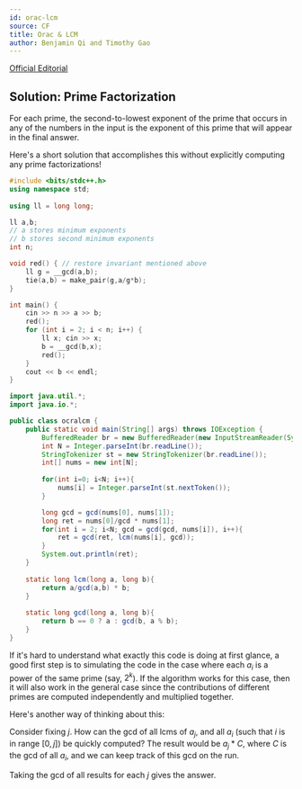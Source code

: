 ```yaml
---
id: orac-lcm
source: CF
title: Orac & LCM
author: Benjamin Qi and Timothy Gao
---
```


[Official Editorial](https://codeforces.com/blog/entry/77284)

## Solution: Prime Factorization

For each prime, the second-to-lowest exponent of the prime that occurs in any of the numbers in the input is the exponent of this prime that will appear in the final answer. 

Here's a short solution that accomplishes this without explicitly computing any prime factorizations!

<LanguageSection>
<CPPSection>

```cpp
#include <bits/stdc++.h>
using namespace std;
 
using ll = long long;

ll a,b; 
// a stores minimum exponents
// b stores second minimum exponents
int n;

void red() { // restore invariant mentioned above
    ll g = __gcd(a,b);
    tie(a,b) = make_pair(g,a/g*b);
}

int main() {
    cin >> n >> a >> b;
    red();
    for (int i = 2; i < n; i++) {
        ll x; cin >> x; 
        b = __gcd(b,x);
        red();
    }
    cout << b << endl;
}
```

</CPPSection>

<JavaSection>

```java
import java.util.*;
import java.io.*;

public class ocralcm {
    public static void main(String[] args) throws IOException {
        BufferedReader br = new BufferedReader(new InputStreamReader(System.in));
        int N = Integer.parseInt(br.readLine());
        StringTokenizer st = new StringTokenizer(br.readLine());
        int[] nums = new int[N];
        
        for(int i=0; i<N; i++){
            nums[i] = Integer.parseInt(st.nextToken());
        }

        long gcd = gcd(nums[0], nums[1]);
        long ret = nums[0]/gcd * nums[1];
        for(int i = 2; i<N; gcd = gcd(gcd, nums[i]), i++){
            ret = gcd(ret, lcm(nums[i], gcd));
        }
        System.out.println(ret);
    }
    
    static long lcm(long a, long b){
        return a/gcd(a,b) * b;
    }      
    
    static long gcd(long a, long b){
        return b == 0 ? a : gcd(b, a % b);
    }
}
```

</JavaSection>
</LanguageSection>

If it's hard to understand what exactly this code is doing at first glance, a good first step is to simulating the code in the case where each $a_i$ is a power of the same prime (say, $2^k$). If the algorithm works for this case, then it will also work in the general case since the contributions of different primes are computed independently and multiplied together.

<!-- the GCD function is [multiplicative](https://en.wikipedia.org/wiki/Multiplicative_function). -->
Here's another way of thinking about this:

Consider fixing $j$. How can the gcd of all lcms of $a_j$, and all $a_i$ (such that $i$ is in range $[0,j]$) be quickly computed? The result would be $a_j*C$, where $C$ is the gcd of all $a_i$, and we can keep track of this gcd on the run.

Taking the gcd of all results for each $j$ gives the answer.
